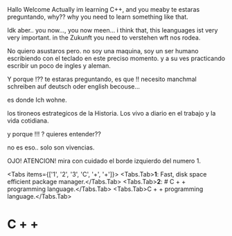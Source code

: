 



<Callout type="info">
 Hallo Welcome
</Callout>
Actually im learning C++, and you meaby te
estaras preguntando, why??
why you need to learn something like that.

Idk aber..  you now..., you now meen... i think that, this leanguages ist very very 
important.
in the Zukunft you need to verstehen wft nos rodea.

No quiero asustaros pero. no soy una maquina, soy un ser humano
escribiendo con el teclado en este preciso momento. y a su ves practicando 
escribir un poco de ingles y aleman.

Y porque !?? te estaras preguntando, es que !! necesito manchmal
schreiben auf deutsch oder english becouse... 

es donde Ich wohne.


los tironeos estrategicos de la Historia.
Los vivo a diario en el trabajo y la vida cotidiana.

y porque !!! ? quieres entender??

no es eso.. solo son vivencias.


<Callout type="error" emoji="️🚫">
 OJO! ATENCION! 
 mira con cuidado el borde izquierdo del numero 1.
</Callout>

<Tabs items={['1', '2', '3', 'C', '+', '+']}>
    <Tabs.Tab>**1**: Fast, disk space efficient package manager.</Tabs.Tab>
    <Tabs.Tab>**2**: # C + +  programming language.</Tabs.Tab>
    <Tabs.Tab>C + +  programming language.</Tabs.Tab>
 </Tabs>

# C + + 
